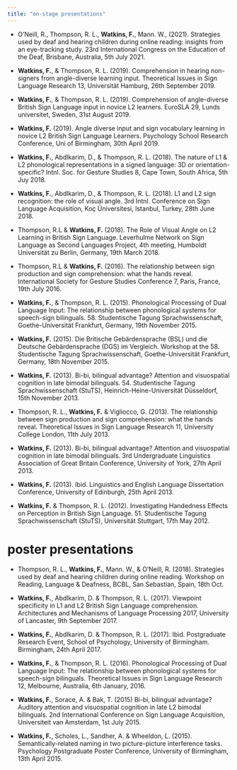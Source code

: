 ```yaml
---
title: "on-stage presentations"
---
```


* O’Neill, R., Thompson, R. L., **Watkins, F.**, Mann. W., (2021). Strategies used by deaf and hearing children during online reading: insights from an eye-tracking study. 23rd International Congress on the Education of the Deaf, Brisbane, Australia, 5th July 2021.

* **Watkins, F.**, & Thompson, R. L. (2019). Comprehension in hearing non-signers from angle-diverse learning input. Theoretical Issues in Sign Language Research 13, Universit&auml;t Hamburg, 26th September 2019.

* **Watkins, F.**, & Thompson, R. L. (2019). Comprehension of angle-diverse British Sign Language input in novice L2 learners. EuroSLA 29, Lunds universitet, Sweden, 31st August 2019.

* **Watkins, F.** (2019). Angle diverse input and sign vocabulary learning in novice L2 British Sign Language Learners. Psychology School Research Conference, Uni of Birmingham, 30th April 2019.

* **Watkins, F.**, Abdlkarim, D., & Thompson, R. L. (2018). The nature of L1 & L2 phonological representations in a signed language: 3D or orientation-specific? Intnl. Soc. for Gesture Studies 8, Cape Town, South Africa, 5th Juy 2018.

* **Watkins, F.**, Abdlkarim, D., & Thompson, R. L. (2018). L1 and L2 sign recognition: the role of visual angle. 3rd Intnl. Conference on Sign Language Acquisition, Ko&ccedil; &Uuml;niversitesi, Istanbul, Turkey, 28th June 2018.

* Thompson, R.L & **Watkins, F.** (2018). The Role of Visual Angle on L2 Learning in British Sign Language. Leverhulme Network on Sign Language as Second Languages Project, 4th meeting, Humboldt Universit&auml;t zu Berlin, Germany, 19th March 2018.

* Thompson, R.L & **Watkins, F.** (2016). The relationship between sign production and sign comprehension: what the hands reveal. International Society for Gesture Studies Conference 7, Paris, France, 19th July 2016.

* **Watkins, F.**, & Thompson, R. L. (2015). Phonological Processing of Dual Language Input: The relationship between phonological systems for speech-sign bilinguals. 58. Studentische Tagung Sprachwissenschaft, Goethe-Universit&auml;t Frankfurt, Germany, 19th November 2015.

* **Watkins, F.** (2015). Die Britische Geb&auml;rdensprache (BSL) und die Deutsche Geb&auml;rdensprache (DGS) im Vergleich. Workshop at the 58. Studentische Tagung Sprachwissenschaft, Goethe-Universit&auml;t Frankfurt, Germany, 18th November 2015.

* **Watkins, F.** (2013). Bi-bi, bilingual advantage? Attention and visuospatial cognition in late bimodal bilinguals. 54. Studentische Tagung Sprachwissenschaft (StuTS), Heinrich-Heine-Universit&auml;t D&uuml;sseldorf, 15th November 2013.

* Thompson, R. L., **Watkins, F.** & Vigliocco, G. (2013). The relationship between sign production and sign comprehension: what the hands reveal. Theoretical Issues in Sign Language Research 11, University College London, 11th July 2013.

* **Watkins, F.** (2013). Bi-bi, bilingual advantage? Attention and visuospatial cognition in late bimodal bilinguals. 3rd Undergraduate Linguistics Association of Great Britain Conference, University of York, 27th April 2013.

* **Watkins, F.** (2013). Ibid. Linguistics and English Language Dissertation Conference, University of Edinburgh, 25th April 2013.

* **Watkins, F.** & Thompson, R. L. (2012). Investigating Handedness Effects on Perception in British Sign Language. 51. Studentische Tagung Sprachwissenschaft (StuTS), Universit&auml;t Stuttgart, 17th May 2012.  
  
  
# poster presentations  
  
  
* Thompson, R. L., **Watkins, F.**, Mann. W., & O’Neill, R. (2018). Strategies used by deaf and hearing children during online reading. Workshop on Reading, Language & Deafness, BCBL, San Sebastian, Spain, 18th Oct.

* **Watkins, F.**, Abdlkarim, D. & Thompson, R. L. (2017). Viewpoint specificity in L1 and L2 British Sign Language comprehension. Architectures and Mechanisms of Language Processing 2017, University of Lancaster, 9th September 2017.

* **Watkins, F.**, Abdlkarim, D. & Thompson, R. L. (2017). Ibid. Postgraduate Research Event, School of Psychology, University of Birmingham. Birmingham, 24th April 2017.

* **Watkins, F.**, & Thompson, R. L. (2016). Phonological Processing of Dual Language Input: The relationship between phonological systems for speech-sign bilinguals. Theoretical Issues in Sign Language Research 12, Melbourne, Australia, 6th January, 2016.

* **Watkins, F.**, Sorace, A. & Bak, T. (2015) Bi-bi, bilingual advantage? Auditory attention and visuospatial cognition in late L2 bimodal bilinguals. 2nd International Conference on Sign Language Acquisition, Universiteit van Amsterdam, 1st July 2015.

* **Watkins, F.**, Scholes, L., Sandher, A. & Wheeldon, L. (2015). Semantically-related naming in two picture-picture interference tasks. Psychology Postgraduate Poster Conference, University of Birmingham, 13th April 2015.
